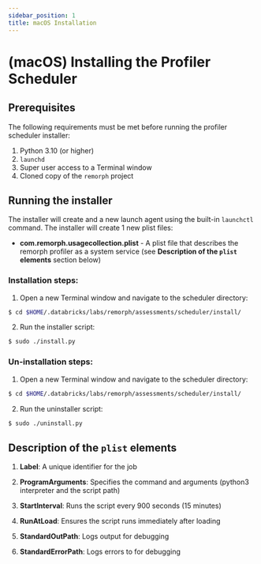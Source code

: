 ```yaml
---
sidebar_position: 1
title: macOS Installation
---
```


# (macOS) Installing the Profiler Scheduler

## Prerequisites

The following requirements must be met before running the profiler scheduler installer:
1. Python 3.10 (or higher)
2. `launchd`
3. Super user access to a Terminal window
4. Cloned copy of the `remorph` project

## Running the installer

The installer will create and a new launch agent using the built-in `launchctl` command. The installer will create 1 new plist files:

- **com.remorph.usagecollection.plist** - A plist file that describes the remorph profiler as a system service (see **Description of the `plist` elements** section below)

### Installation steps:

1. Open a new Terminal window and navigate to the scheduler directory:

```bash
$ cd $HOME/.databricks/labs/remorph/assessments/scheduler/install/
```

2. Run the installer script:

```bash
$ sudo ./install.py
```

### Un-installation steps:

1. Open a new Terminal window and navigate to the scheduler directory:

```bash
$ cd $HOME/.databricks/labs/remorph/assessments/scheduler/install/
```

2. Run the uninstaller script:

```bash
$ sudo ./uninstall.py
```

## Description of the `plist` elements

1. **Label**: A unique identifier for the job

2. **ProgramArguments**: Specifies the command and arguments (python3 interpreter and the script path)

3. **StartInterval**: Runs the script every 900 seconds (15 minutes)

4. **RunAtLoad**: Ensures the script runs immediately after loading

5. **StandardOutPath**: Logs output for debugging

6. **StandardErrorPath**: Logs errors to for debugging
